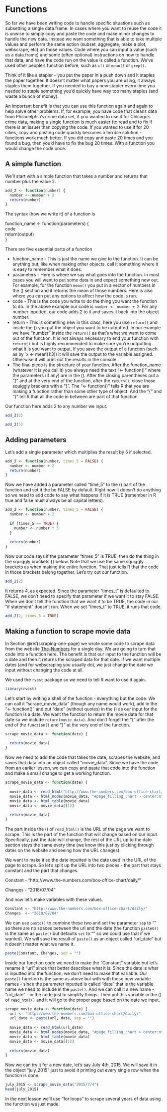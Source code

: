 # Functions

So far we have been writing code to handle specific situations such as subsetting a single data.frame. In cases where you want to reuse the code it is unwise to simply copy and paste the code and make minor changes to handle the new data. Instead we want something that is able to take multiple values and perform the same action (subset, aggregate, make a plot, webscrape, etc) on those values. Code where you can input a value (such as a data.frame) and some (often optional) instructions on how to handle that data, and have the code run on the value is called a function. We've used other people's function before, such as `c()` or `mean()` or `grep()`. 

Think of it like a stapler - you put the paper in a push down and it staples the paper together. It doesn't matter what papers you are using, it always staples them together. If you needed to buy a new stapler every time you needed to staple something  you'd quickly have way too many staples (and waste a bunch of money). 

An important benefit is that you can use this function again and again to help solve other problems. If, for example, you have code that cleans data from Philadelphia's crime data set, if you wanted to use it for Chicago's crime data, making a single function is much easier (to read and to fix if there is an issue) than copying the code. If you wanted to use it for 20 cities, copy and pasting code quickly becomes a terrible solution - functions work much better. If you did copy and paste 20 times and you found a bug, then you'd have to fix the bug 20 times. With a function you would change the code once. 

## A simple function

We'll start with a simple function that takes a number and returns that number plus the value 2.

```r
add_2 <- function(number) {
  number <- number + 2
  return(number)
}
```

The syntax (how we write it) of a function is

function_name <- function(parameters)
{  
  code   
  return(output)  
}  

There are five essential parts of a function

  + function_name  - This is just the name we give to the function. It can be anything but, like when making other objects, call it something where it is easy to remember what it does.
  + parameters  - Here is where we say what goes into the function. In most cases you will want to put some data in and expect something new out. For example, for the function `mean()` you put in a vector of numbers in the () section and it returns the mean of those numbers. Here is also where you can put any options to affect how the code is run.
  + code - This is the code you write to do the thing you want the function to do. In the above example our code is `number <- number + 2`. For any number inputted, our code adds 2 to it and saves it back into the object number. 
  + return - This is something new in this class, here you use `return()` and inside the () you put the object you want to be outputted. In our example we have "number" inside the `return()` as that's what we want to come out of the function. It is not always necessary to end your function with `return()` but is highly recommended to make sure you're outputting what it is you want to output. If you save the output of a function (such as by `x <- mean(1:3)) it will save the output to the variable assigned. Otherwise it will print out the results in the console.
  + The final piece is the structure of your function. After the function_name (whatever it is you call it) you always need the text "<- function()" where the parameters (if any) are in the (). After the closing parentheses put a "{" and at the very end of the function, after the `return()`, close those squiggly brackets with a "}". The "<- function()" tells R that you are making a function rather than some other type of object. And the "{" and "}" tell R that all the code in between are part of that function.
  
Our function here adds 2 to any number we input. 

```r
add_2(2)
```

```r
add_2(5)
```

## Adding parameters 

Let's add a single parameter which multiplies the result by 5 if selected.

```r
add_2 <- function(number, times_5 = FALSE) {
  number <- number + 2
  return(number)
}
```

Now we have added a parameter called "time_5" to the () part of the function and set it the be FALSE by default. Right now it doesn't do anything so we need to add code to say what happens if it is TRUE (remember in R true and false must always be all capital letters).

```r
add_2 <- function(number, times_5 = FALSE) {
  number <- number + 2
  
  if (times_5 == TRUE) {
    number <- number * 5
  }
  
  return(number)
}
```

Now our code says if the parameter "times_5" is TRUE, then do the thing in the squiggly brackets {} below. Note that we use the same squiggly brackets as when making the entire function. That just tells R that the code in those brackets belong together. Let's try out our function.

```r
add_2(2)
```

It returns 4, as expected. Since the parameter "times_t" is defaulted to FALSE, we don't need to specify that parameter if we want it to stay FALSE. When we don't tell the function that we want it to be TRUE, the code in our "if statement" doesn't run. When we set "times_t" to TRUE, it runs that code. 

```r
add_2(2, times_5 = TRUE)
```

## Making a function to scrape movie data {#movie_function}

In Section \@ref(scraping-one-page) we wrote some code to scrape data from the website [The-Numbers](/www.the-numbers.com) for a single day. We are going to turn that code into a function here. The benefit is that our input to the function will be a date and then it returns the scraped data for that date. If we want multiple dates (and for webscraping you usually do), we just change the date we input without changing the code at all.

We used the `rvest` package so we need to tell R want to use it again.

```r
library(rvest)
```

Let's start by writing a shell of the function - everything but the code. We can call it "scrape_movie_data" (though any name would work), add in the "<- function()" and put "date" (without quotes) in the () as our input for the function is a date. We want the function to return the movie data for that date so we include `return(movie_data)`. And don't forget the "{" after the end of the `function()` and "}" at the very end of the function. 

```r
scrape_movie_data <- function(date) {
  
  return(movie_data)
}
```

Now we need to add the code that takes the date, scrapes the website, and saves that data into an object called "movie_data". Since we have the code from an earlier lesson, we can copy and paste that code into the function and make a small change to get a working function.

```r
scrape_movie_data <- function(date) {
  
  movie_data <- read_html("http://www.the-numbers.com/box-office-chart/daily/2018/07/04")
  movie_data <- html_nodes(movie_data, "#page_filling_chart > center:nth-child(2) > table")
  movie_data <- html_table(movie_data)
  movie_data <- movie_data[[1]]
  
  return(movie_data)
}
```

The part inside the () of `read_html()` is the URL of the page we want to scrape. This is the part of the function that will change based on our input. Specifically, just the date will change, the rest of the URL up to the date section stays the same every time (we know this just by clicking through dates on the website and seeing how the URL changes). 

We want to make it so the date inputted is the date used in the URL of the page to scrape. So let's split up the URL into two pieces - the part that stays constant and the part that changes.

Constant - "http://www.the-numbers.com/box-office-chart/daily/"

Changes  - "2018/07/04"

And now let's make variables with these values.

```r
Constant <- "http://www.the-numbers.com/box-office-chart/daily/"
Changes  <- "2018/07/04"
```

We can use `paste()` to combine these two and set the parameter `sep` to "" so there are no spaces between the url and the date (the function `paste0()` is the same as `paste()` but defaults `set` to "" so we could use that if we wanted). We will save the result of `paste()` as an object called "url_date" but it doesn't matter what we name it.

```r
paste(Constant, Changes, sep = "")
```

Inside our function code we need to make the "Constant" variable but let's rename it "url" since that better describes what it is. Since the date is what is inputted into the function, we don't need to make that variable. Our `paste()` function is the same as above but with with these new variable names - since the parameter inputted is called "date" that is the variable name we need to include in the `paste()`. And we can call it a new name - "url_date" - in the code just to simplify things. Then put this variable in the () of `read_html()` and it will go to the proper page based on the date we input. 

```r
scrape_movie_data <- function(date) {
  url <- "http://www.the-numbers.com/box-office-chart/daily/"
  url_date <- paste(url, date, sep = "")
  
  movie_data <- read_html(url_date)
  movie_data <- html_nodes(movie_data, "#page_filling_chart > center:nth-child(2) > table")
  movie_data <- html_table(movie_data)
  movie_data <- movie_data[[1]]
  
  return(movie_data)
}
```

Now we can try it for a new date, let's say July 4th, 2015. We will save it in the object "july_2015" just to avoid it printing out every single row when the function is done.

```r
july_2015 <- scrape_movie_data("2015/7/4")
head(july_2015)
```

In the next lesson we'll use "for loops" to scrape several years of data using the function we just made.
